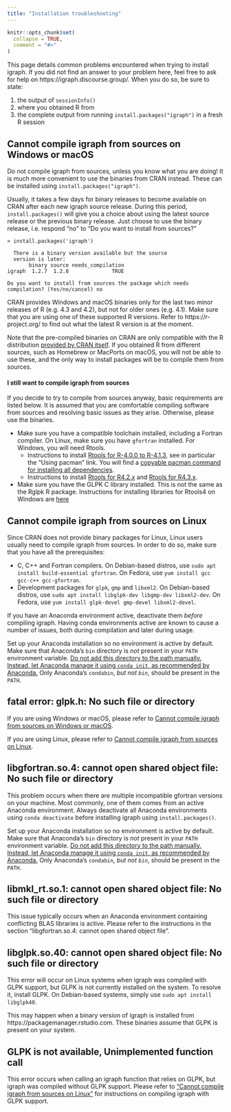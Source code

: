 ```yaml
---
title: "Installation troubleshooting"
---
```


```r
knitr::opts_chunk$set(
  collapse = TRUE,
  comment = "#>"
)
```
This page details common problems encountered when trying to install igraph. If you did not find an answer to your problem here, feel free to ask for help on https://igraph.discourse.group/. When you do so, be sure to state: 

1. the output of `sessionInfo()` 
2. where you obtained R from 
3. the complete output from running `install.packages("igraph")` in a fresh R session

## Cannot compile igraph from sources on Windows or macOS

Do not compile igraph from sources, unless you know what you are doing! It is much more convenient to use the binaries from CRAN instead. These can be installed using `install.packages("igraph")`.

Usually, it takes a few days for binary releases to become available on CRAN after each new igraph source release. During this period, `install.packages()` will give you a choice about using the latest source release or the previous binary release. Just choose to use the binary release, i.e. respond "no" to "Do you want to install from sources?"

```
> install.packages('igraph')

  There is a binary version available but the source
  version is later:
       binary source needs_compilation
igraph  1.2.7  1.2.8              TRUE

Do you want to install from sources the package which needs compilation? (Yes/no/cancel) no
```

CRAN provides Windows and macOS binaries only for the last two minor releases of R (e.g. 4.3 and 4.2), but not for older ones (e.g. 4.1). Make sure that you are using one of these supported R versions. Refer to https://r-project.org/ to find out what the latest R version is at the moment.

Note that the pre-compiled binaries on CRAN are only compatible with the R distribution [provided by CRAN itself](https://www.r-project.org/). If you obtained R from different sources, such as Homebrew or MacPorts on macOS, you will not be able to use these, and the only way to install packages will be to compile them from sources.

#### I still want to compile igraph from sources

If you decide to try to compile from sources anyway, basic requirements are listed below. It is assumed that you are comfortable compiling software from sources and resolving basic issues as they arise. Otherwise, please use the binaries.

 - Make sure you have a compatible toolchain installed, including a Fortran compiler. On Linux, make sure you have `gfortran` installed. For Windows, you will need Rtools.
    - Instructions to install [Rtools for R-4.0.0 to R-4.1.3](https://cran.r-project.org/bin/windows/Rtools/rtools40.html), see in particular the "Using pacman" link. You will find a [copyable pacman command for installing all dependencies](https://github.com/igraph/rigraph/#installation).
    - Instructions to install [Rtools for R4.2.x](https://cran.r-project.org/bin/windows/Rtools/rtools42/rtools.html) and [Rtools for R4.3.x](https://cran.r-project.org/bin/windows/Rtools/rtools43/rtools.html).
 - Make sure you have the GLPK C library installed. This is not the same as the Rglpk R package. Instructions for installing libraries for Rtools4 on Windows are [here](https://cran.r-project.org/bin/windows/Rtools/)

## Cannot compile igraph from sources on Linux

Since CRAN does not provide binary packages for Linux, Linux users usually need to compile igraph from sources. In order to do so, make sure that you have all the prerequisites:

 - C, C++ and Fortran compilers. On Debian-based distros, use `sudo apt install build-essential gfortran`. On Fedora, use `yum install gcc gcc-c++ gcc-gfortran`.
 - Development packages for `glpk`, `gmp` and `libxml2`. On Debian-based distros, use `sudo apt install libglpk-dev libgmp-dev libxml2-dev`. On Fedora, use `yum install glpk-devel gmp-devel libxml2-devel`.

If you have an Anaconda environment active, deactivate them _before_ compiling igraph. Having conda environments active are known to cause a number of issues, both during compilation and later during usage.

Set up your Anaconda installation so no environment is active by default. Make sure that Anaconda's `bin` directory is _not_ present in your `PATH` environment variable. [Do not add this directory to the path manually. Instead, let Anaconda manage it using `conda init`, as recommended by Anaconda.](https://docs.anaconda.com/anaconda/user-guide/faq/#distribution-faq-linux-path) Only Anaconda's `condabin`, _but not `bin`_, should be present in the `PATH`.

## fatal error: glpk.h: No such file or directory

If you are using Windows or macOS, please refer to [Cannot compile igraph from sources on Windows or macOS](#cannot-compile-igraph-from-sources-on-windows-or-macos).

If you are using Linux, please refer to [Cannot compile igraph from sources on Linux](#cannot-compile-igraph-from-sources-on-linux).

## libgfortran.so.4: cannot open shared object file: No such file or directory

This problem occurs when there are multiple incompatible gfortran versions on your machine. Most commonly, one of them comes from an active Anaconda environment. Always deactivate all Anaconda environments using `conda deactivate` before installing igraph using `install.packages()`.

Set up your Anaconda installation so no environment is active by default. Make sure that Anaconda's `bin` directory is _not_ present in your `PATH` environment variable. [Do not add this directory to the path manually. Instead, let Anaconda manage it using `conda init`, as recommended by Anaconda.](https://docs.anaconda.com/anaconda/user-guide/faq/#distribution-faq-linux-path) Only Anaconda's `condabin`, _but not `bin`_, should be present in the `PATH`.

## libmkl_rt.so.1: cannot open shared object file: No such file or directory

This issue typically occurs when an Anaconda environment containing conflicting BLAS libraries is active. Please refer to the instructions in the section "libgfortran.so.4: cannot open shared object file".

## libglpk.so.40: cannot open shared object file: No such file or directory

This error will occur on Linux systems when igraph was compiled with GLPK support, but GLPK is not currently installed on the system. To resolve it, install GLPK. On Debian-based systems, simply use `sudo apt install libglpk40`.

This may happen when a binary version of igraph is installed from https://packagemanager.rstudio.com. These binaries assume that GLPK is present on your system.

## GLPK is not available, Unimplemented function call

This error occurs when calling an igraph function that relies on GLPK, but igraph was compiled without GLPK support. Please refer to ["Cannot compile igraph from sources on Linux"](#cannot-compile-igraph-from-sources-on-linux) for instructions on compiling igraph with GLPK support.

